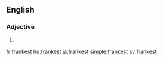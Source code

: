 ==English==

===Adjective===
{{head|en|adjective superlative form}}

# {{en-superlative of|frank}}

[[fr:frankest]]
[[hu:frankest]]
[[ja:frankest]]
[[simple:frankest]]
[[sv:frankest]]